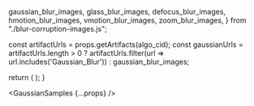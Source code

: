 
  gaussian_blur_images,
  glass_blur_images,
  defocus_blur_images,
  hmotion_blur_images,
  vmotion_blur_images,
  zoom_blur_images,
} from "./blur-corruption-images.js";

  const artifactUrls = props.getArtifacts(algo_cid);
  const gaussianUrls = artifactUrls.length > 0 
    ? artifactUrls.filter(url => url.includes('Gaussian_Blur'))
    : gaussian_blur_images;

  return (
    <DisplayImages
      id={props.id}
      images={gaussianUrls}
      data={props.getResults(algo_cid).results}
      corruption_index={1}
      corruption_name="Blur: Gaussian Blur"
    />
  );
}

<GaussianSamples {...props} />
